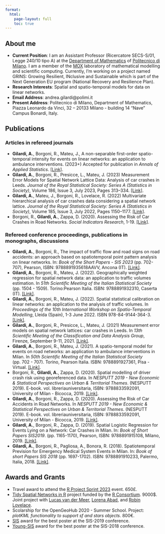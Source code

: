 ```yaml
---
format: 
  html:
    page-layout: full
    toc: true
---
```


## About me 

* **Current Position**: I am an Assistant Professor (Ricercatore SECS-S/01, Legge 240/10 tipo A) at the [Department of Mathematics](https://www.mate.polimi.it/?lg=en) of [Politecnico di Milano](https://www.polimi.it/en). I am a member of the [MOX](https://mox.polimi.it/) laboratory of mathematical modelling and scientific computing. Currently, I'm working on a project named GRINS: Growing Resilient, INclusive and Sustainable which is part of the Next Generation EU program (National Recovery and Resilience Plan).
* **Research Interests**: Spatial and spatio-temporal models for data on linear networks.
* **Email Address**: andrea.gilardi@polimi.it
* **Present Address**: Politecnico di Milano, Department of Mathematics, Piazza Leonardo da Vinci, 32 – 20133 Milano - building 14 “Nave” Campus Bonardi, Italy.

## Publications

### Articles in refereed journals

* **Gilardi, A.**, Borgoni, R., Mateu, J., A non-separable first-order spatio-temporal intensity for events on linear networks: an application to ambulance interventions. (2023+) Accepted for publication in *Annals of Applied Statistics*. [[Link]](https://arxiv.org/abs/2106.00457). 
* **Gilardi, A.**, Borgoni, R., Presicce, L., Mateu, J. (2023) Measurement Error Models for Spatial Network Lattice Data: Analysis of car crashes in Leeds. *Journal of the Royal Statistical Society: Series A (Statistics in Society)*, Volume 186, Issue 3, July 2023, Pages 313–334. [[Link]](https://doi.org/10.1093/jrsssa/qnad057). 
* **Gilardi, A.**, Mateu, J., Borgoni, R., Lovelace, R. (2022) Multivariate hierarchical analysis of car crashes data considering a spatial network lattice. *Journal of the Royal Statistical Society: Series A (Statistics in Society)*, Volume 185, Issue 3, July 2022, Pages 1150–1177. [[Link]](http://doi.org/10.1111/rssa.12823). 
* Borgoni, R., **Gilardi, A.**, Zappa, D. (2020). Assessing the Risk of Car Crashes in Road Networks. *Social Indicators Research*, 1-19. [[Link]](https://doi.org/10.1007/s11205-020-02295-x). 

### Refereed conference proceedings, publications in monographs, discussions

* **Gilardi, A.**, Borgoni, R., The impact of traffic flow and road signs on road accidents: an approach based on spatiotemporal point pattern analysis on linear networks. In: *Book of the Short Papers - SIS 2023* (pp. 702-707), Pearson, ISBN: 9788891935618AAVV, Ancona (IT). [[Link]](https://it.pearson.com/content/dam/region-core/italy/pearson-italy/pdf/Docenti/Universit%C3%A0/bozza-book-compresso.pdf). 
* **Gilardi, A.**, Borgoni, R., Mateu, J. (2022). Geographically weighted regression for spatial network data: an application to traffic volumes estimation. In *51th Scientific Meeting of the Italian Statistical Society* (pp. 1504 - 1509). Torino:Pearson Italia. ISBN: 9788891932310, Caserta (IT). [[Link]](https://it.pearson.com/content/dam/region-core/italy/pearson-italy/pdf/Docenti/Universit%C3%A0/Sis-2022-4c-low.pdf).
* **Gilardi, A.**, Borgoni, R., Mateu, J. (2022). Spatial statistical calibration on linear networks: an application to the analysis of traffic volumes. In *Proceedings of the 10th International Workshop on Spatio-Temporal Modelling*, Lleida (Spain), 1-3 June 2022. ISBN 978-84-9144-364-3. [[Link]](http://doi.org/10.21001/METMA_X).
* **Gilardi, A.**, Borgoni, R., Presicce, L., Mateu, J. (2021) Measurement error models on spatial network lattices: car crashes in Leeds. In *13th Scientific Meeting of the Classification and Data Analysis Group*, Firenze, September 9-11, 2021. [[Link]](https://doi.org/10.36253/978-88-5518-340-6). 
* **Gilardi, A.**, Borgoni, R., Mateu, J. (2021). A spatio-temporal model for events on road networks: an application to ambulance interventions in Milan. In *50th Scientific Meeting of the Italian Statistical Society* (pp. 702 - 707). Torino, Pearson Italia. ISBN: 9788891927361, Pisa - Virtual. [[Link]](https://it.pearson.com/content/dam/region-core/italy/pearson-italy/pdf/Docenti/Universit%C3%A0/pearson-sis-book-2021-parte-1.pdf). 
* Borgoni, R., **Gilardi, A.**, Zappa, D. (2020). Spatial modelling of driver crash risk using georeferenced data. In *NESPUTT 2019 - New Economic & Statistical Perspectives on Urban & Territorial Themes*. (NESPUTT 2019). E-book. vol. libreriauniversitaria, ISBN: 9788833592091, University of Milan - Bicocca, 2019. [[Link]](https://www.libreriauniversitaria.it/ebook/9788833592091/autore-riccardo-borgoni/ebook-new-economic-statistical-perspectives-on-urban-and-territorial-themes-nesputt-2019.htm). 
* **Gilardi, A.**, Borgoni, R., Zappa, D. (2020). Assessing the Risk of Car Accidents in Road Networks. In *NESPUTT 2019 - New Economic & Statistical Perspectives on Urban & Territorial Themes*. (NESPUTT 2019). E-book. vol. libreriauniversitaria, ISBN: 9788833592091, University of Milan - Bicocca, 2019. [[Link]](https://www.libreriauniversitaria.it/ebook/9788833592091/autore-riccardo-borgoni/ebook-new-economic-statistical-perspectives-on-urban-and-territorial-themes-nesputt-2019.htm). 
* **Gilardi, A.**, Borgoni, R., Zappa, D. (2019). Spatial Logistic Regression for Events Lying on a Network: Car Crashes in Milan. In: *Book of Short Papers SIS2019*. (pp. 1165-1170), Pearson, ISBN: 9788891915108, Milano, 2019. [[Link]](https://it.pearson.com/content/dam/region-core/italy/pearson-italy/pdf/Dirigenti%20e%20istituzioni/ISTITUZIONI-HE-PDF-sis2019_V4.pdf). 
* **Gilardi, A.**, Borgoni, R., Pagliosa, A., Bonora, R. (2018). Spatiotemporal Prevision for Emergency Medical System Events in Milan. In: *Book of short Papers SIS 2018* (pp. 1697-1702). ISBN: 9788891910233, Palermo, Italia, 2018. [[Link]](https://it.pearson.com/content/dam/region-core/italy/pearson-italy/pdf/Dirigenti%20e%20istituzioni/ISTITUZIONI%20-%20HE%20-%20PDF%20-%20SIS%20V4.pdf). 

<!-- ### Submitted and working papers -->

## Awards and Grants

* Travel award to attend the [R Project Sprint 2023](https://contributor.r-project.org/r-project-sprint-2023/) event. 650£.
* [Tidy Spatial Networks in R](https://www.r-consortium.org/projects/awarded-projects/2019-group-2\#Tidy+spatial+networks+in+R) project funded by the [R Consortium](https://www.r-consortium.org/). 9000$. Joint project with [Lucas van der Meer](https://www.linkedin.com/in/luuk-van-der-meer/), [Lorena Abad](https://scholar.google.com/citations?user=vDqPwpUAAAAJ&hl=en&oi=sra), and [Robin Lovelace](https://scholar.google.com/citations?user=xDJHVCAAAAAJ&hl=en&oi=ao).
* Scolarship for the OpenGeoHub 2020 - Summer School. Project: *plotKML functionality to support sf and stars objects*. 800€.
* [SIS](https://www.sis-statistica.it/) award for the best poster at the SIS-2019 conference.
* [Young-SIS](https://youngsis.github.io/) award for the best poster at the SIS-2018 conference.
